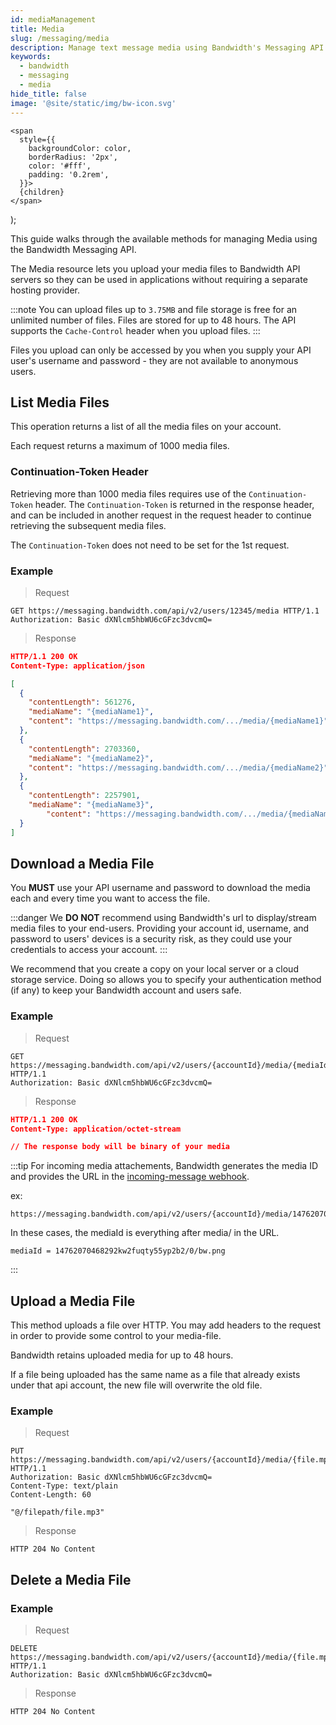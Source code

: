 ---
id: mediaManagement
title: Media
slug: /messaging/media
description: Manage text message media using Bandwidth's Messaging API
keywords:
  - bandwidth
  - messaging
  - media
hide_title: false
image: '@site/static/img/bw-icon.svg'
---



    <span
      style={{
        backgroundColor: color,
        borderRadius: '2px',
        color: '#fff',
        padding: '0.2rem',
      }}>
      {children}
    </span>
  );

This guide walks through the available methods for managing Media using the Bandwidth Messaging API.

The Media resource lets you upload your media files to Bandwidth API servers so they can be used in applications without requiring a separate hosting provider.

:::note
You can upload files up to `3.75MB` and file storage is free for an unlimited number of files. Files are stored for up to 48 hours. The API supports the `Cache-Control` header when you upload files.
:::

Files you upload can only be accessed by you when you supply your API user's username and password - they are not available to anonymous users.

## List Media Files

This operation returns a list of all the media files on your account.

Each request returns a maximum of 1000 media files.

### Continuation-Token Header

Retrieving more than 1000 media files requires use of the `Continuation-Token` header. The `Continuation-Token` is returned in the response header, and can be included in another request in the request header to continue retrieving the subsequent media files.

The `Continuation-Token` does not need to be set for the 1st request.

### Example

> Request

```http
GET https://messaging.bandwidth.com/api/v2/users/12345/media HTTP/1.1
Authorization: Basic dXNlcm5hbWU6cGFzc3dvcmQ=
```

> Response

```json
HTTP/1.1 200 OK
Content-Type: application/json

[
  {
    "contentLength": 561276,
    "mediaName": "{mediaName1}",
    "content": "https://messaging.bandwidth.com/.../media/{mediaName1}"
  },
  {
    "contentLength": 2703360,
    "mediaName": "{mediaName2}",
    "content": "https://messaging.bandwidth.com/.../media/{mediaName2}"
  },
  {
    "contentLength": 2257901,
    "mediaName": "{mediaName3}",
        "content": "https://messaging.bandwidth.com/.../media/{mediaName3}"
  }
]
```

## Download a Media File

You **MUST** use your API username and password to download the media each and every time you want to access the file.

:::danger
We **DO NOT** recommend using Bandwidth's url to display/stream media files to your end-users.  Providing your account id, username, and password to users' devices is a security risk, as they could use your credentials to access your account.
:::

We recommend that you create a copy on your local server or a cloud storage service.  Doing so allows you to specify your authentication method (if any) to keep your Bandwidth account and users safe.

### Example

> Request

```http
GET https://messaging.bandwidth.com/api/v2/users/{accountId}/media/{mediaId} HTTP/1.1
Authorization: Basic dXNlcm5hbWU6cGFzc3dvcmQ=
```

> Response

```json
HTTP/1.1 200 OK
Content-Type: application/octet-stream

// The response body will be binary of your media
```

:::tip
For incoming media attachements, Bandwidth generates the media ID and provides the URL in the [incoming-message webhook](../webhooks). 

ex:
```
https://messaging.bandwidth.com/api/v2/users/{accountId}/media/14762070468292kw2fuqty55yp2b2/0/bw.png
```

In these cases, the mediaId is everything after media/ in the URL. 

```
mediaId = 14762070468292kw2fuqty55yp2b2/0/bw.png
```
:::

## Upload a Media File

This method uploads a file over HTTP. You may add headers to the request in order to provide some control to your media-file.

Bandwidth retains uploaded media for up to 48 hours.

If a file being uploaded has the same name as a file that already exists under that api account, the new file will overwrite the old file.

### Example

> Request

```http
PUT https://messaging.bandwidth.com/api/v2/users/{accountId}/media/{file.mp3} HTTP/1.1
Authorization: Basic dXNlcm5hbWU6cGFzc3dvcmQ=
Content-Type: text/plain
Content-Length: 60

"@/filepath/file.mp3"
```

> Response

```http
HTTP 204 No Content
```

## Delete a Media File

### Example

> Request

```http
DELETE https://messaging.bandwidth.com/api/v2/users/{accountId}/media/{file.mp3} HTTP/1.1
Authorization: Basic dXNlcm5hbWU6cGFzc3dvcmQ=
```

> Response

```http
HTTP 204 No Content
```
